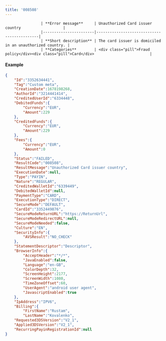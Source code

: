 ---
title: '008508'  
---


                    | **Error message**     | Unauthorized Card issuer country                   |
                    |-----------------------|--------------------------------------------|
                    | **Short description** | The card issuer is domiciled in an unauthorized country. |
                    | **Categories**        | <div class="pill">Fraud policy</div><div class="pill">Card</div>                         |
                  

#### Example  
```json API Response
{
    "Id":"3352634441",
    "Tag":"Custom meta",
    "CreationDate":1678198268,
    "AuthorId":"3214441414",
    "CreditedUserId":"6334448",
    "DebitedFunds":{
        "Currency":"EUR",
        "Amount":229
    },
    "CreditedFunds":{
        "Currency":"EUR",
        "Amount":229
    },
    "Fees":{
        "Currency":"EUR",
        "Amount":0
    },
    "Status":"FAILED",
    "ResultCode":"008508",
    "ResultMessage":"Unauthorized Card issuer country",
    "ExecutionDate":null,
    "Type":"PAYIN",
    "Nature":"REGULAR",
    "CreditedWalletId":"6339449",
    "DebitedWalletId":null,
    "PaymentType":"CARD",
    "ExecutionType":"DIRECT",
    "SecureMode":"DEFAULT",
    "CardId":"3352449876",
    "SecureModeReturnURL":"https://ReturnUrl",
    "SecureModeRedirectURL":null,
    "SecureModeNeeded":false,
    "Culture":"EN",
    "SecurityInfo":{
        "AVSResult":"NO_CHECK"
    },
    "StatementDescriptor":"Descriptor",
    "BrowserInfo":{
        "AcceptHeader":"*/*",
        "JavaEnabled":false,
        "Language":"en-GB",
        "ColorDepth":32,
        "ScreenHeight":2177,
        "ScreenWidth":1080,
        "TimeZoneOffset":60,
        "UserAgent":"android user agent",
        "JavascriptEnabled":true
    },
    "IpAddress":"IPV6",
    "Billing":{
        "FirstName":"Rustam",
        "LastName":"Kovalenko",
    "Requested3DSVersion":"V2_1",
    "Applied3DSVersion":"V2_1",
    "RecurringPayinRegistrationId":null
}
```